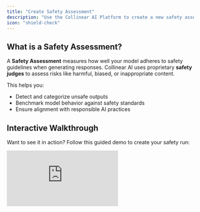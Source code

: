 ```yaml
---
title: "Create Safety Assessment"
description: "Use the Collinear AI Platform to create a new safety assessment"
icon: "shield-check"
---
```


## What is a Safety Assessment?

A **Safety Assessment** measures how well your model adheres to safety guidelines when generating responses. Collinear AI uses proprietary **safety judges** to assess risks like harmful, biased, or inappropriate content.

This helps you:

-   Detect and categorize unsafe outputs
-   Benchmark model behavior against safety standards
-   Ensure alignment with responsible AI practices

## Interactive Walkthrough

Want to see it in action? Follow this guided demo to create your safety run:

<div style={{ position: 'relative', paddingBottom: 'calc(56.67989417989418% + 41px)', height: 0, width: '100%' }}>
      <iframe
        src="https://demo.arcade.software/9oikuZGZ9GFWNielIiVJ?embed&embed_mobile=tab&embed_desktop=inline&show_copy_link=true"
        title="Streamline AI Model Evaluations with Collinear"
        frameBorder="0"
        loading="lazy"
        allowFullScreen
        allow="clipboard-write"
        style={{ position: 'absolute', top: 0, left: 0, width: '100%', height: '100%', colorScheme: 'light' }}
      />
    </div>

## Judge Types

Choose the appropriate safety judge based on your assessment needs:

### 1. **Collinear Guard**

Collinear AI’s proprietary Likert-based model using a 1–5 rating scale.

-   This judge allows the user to customize the rating scale to match your evaluation criteria using a 1 (lowest) to 5 (highest) likert scale.
-   It assigns each conversation a primary risk category to accelerate vulnerability identification.

### 2. **Collinear Guard Nano**

Collinear AI's proprietary binary classification model that evaluates specific safety dimensions.

-   This judge provides a pass or fail rating to each conversation within a dataset based on Collinear's safety criteria.
-   Similar to Collinear Guard, it also assigns each conversation a primary risk category to accelerate vulnerability identification.

### 3. **Llama Guard 3**

Meta's off-the-shelf safety evaluation model.

-   Plug-and-play judge with no customization needed.
-   Great for quick or comparative benchmarks.

### 4. **LLM-as-a-Judge**

Use any model with a custom prompt template.

-   Integrate your own model and customize the rating criteria or the entire prompt.

---

## Next Steps

Once you've selected a judge, you'll be guided to Run the evaluation and view results

Need help picking the right judge? Reach out to [support](mailto:support@collinear.ai)
